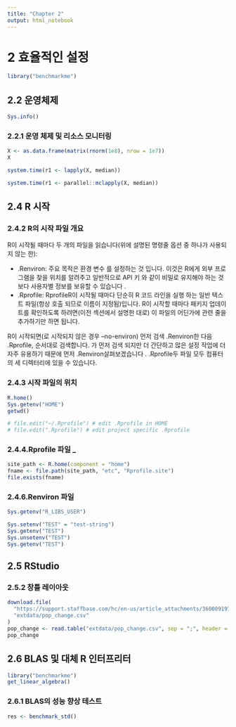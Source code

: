 ```yaml
---
title: "Chapter 2"
output: html_notebook
---
```


# 2 효율적인 설정

```r
library("benchmarkme")
```

## 2.2 운영체제

```r
Sys.info()
```

### 2.2.1 운영 체제 및 리소스 모니터링

```r
X <- as.data.frame(matrix(rnorm(1e8), nrow = 1e7))
X
```

```r
system.time(r1 <- lapply(X, median))
```

```r
system.time(r1 <- parallel::mclapply(X, median))
```

## 2.4 R 시작

### 2.4.2 R의 시작 파일 개요

R이 시작될 때마다 두 개의 파일을 읽습니다(위에 설명된 명령줄 옵션 중 하나가 사용되지 않는 한):

-   .Renviron: 주요 목적은 환경 변수 를 설정하는 것 입니다. 이것은 R에게 외부 프로그램을 찾을 위치를 알려주고 일반적으로 API 키 와 같이 비밀로 유지해야 하는 것보다 사용자별 정보를 보유할 수 있습니다 .
-   .Rprofile: RprofileR이 시작될 때마다 단순히 R 코드 라인을 실행 하는 일반 텍스트 파일(항상 호출 되므로 이름이 지정됨)입니다. R이 시작할 때마다 패키지 업데이트를 확인하도록 하려면(이전 섹션에서 설명한 대로) 이 파일의 어딘가에 관련 줄을 추가하기만 하면 됩니다.

R이 시작되면(로 시작되지 않은 경우 --no-environ) 먼저 검색 .Renviron한 다음 .Rprofile, 순서대로 검색합니다. 가 먼저 검색 되지만 더 간단하고 많은 설정 작업에 더 자주 유용하기 때문에 먼저 .Renviron살펴보겠습니다 . .Rprofile두 파일 모두 컴퓨터의 세 디렉터리에 있을 수 있습니다.

### 2.4.3 시작 파일의 위치

```r
R.home()
Sys.getenv("HOME")
getwd()
```

```r
# file.edit("~/.Rprofile") # edit .Rprofile in HOME
# file.edit(".Rprofile") # edit project specific .Rprofile
```

### 2.4.4.Rprofile 파일 \_

```r
site_path <- R.home(component = "home")
fname <- file.path(site_path, "etc", "Rprofile.site")
file.exists(fname)
```

### 2.4.6.Renviron 파일

```r
Sys.getenv("R_LIBS_USER")
```

```r
Sys.setenv("TEST" = "test-string")
Sys.getenv("TEST")
Sys.unsetenv("TEST")
Sys.getenv("TEST")
```

## 2.5 RStudio

### 2.5.2 창틀 레이아웃

```r
download.file(
  "https://support.staffbase.com/hc/en-us/article_attachments/360009197031/username.csv",
  "extdata/pop_change.csv"
)
pop_change <- read.table("extdata/pop_change.csv", sep = ";", header = TRUE)
pop_change
```

## 2.6 BLAS 및 대체 R 인터프리터

```r
library("benchmarkme")
get_linear_algebra()
```

### 2.6.1 BLAS의 성능 향상 테스트

```r
res <- benchmark_std()
```
